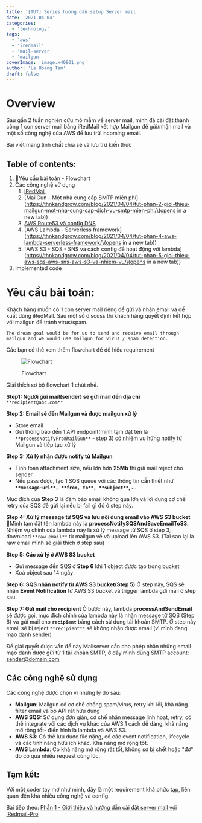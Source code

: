 ```yaml
---
title: '[TUT] Series hướng dẫn setup Server mail'
date: '2021-04-04'
categories:
  - 'technology'
tags:
  - 'aws'
  - 'iredmail'
  - 'mail-server'
  - 'mailgun'
coverImage: 'image.x40801.png'
author: 'Le Hoang Tam'
draft: false
---
```


# Overview

<TOCInline toc={props.toc} exclude="Overview" toHeading={2} />
Sau gần 2 tuần nghiên cứu mò mẫm về server mail, mình đã cài đặt thành công 1 con server mail bằng iRedMail
kết hợp Mailgun để gửi/nhận mail và một số công nghệ của AWS để lưu trữ incoming email.

Bài viết mang tính chất chia sẽ và lưu trữ kiến thức

## Table of contents:

1. Yêu cầu bài toán - Flowchart
2. Các công nghệ sử dụng
   1. [iRedMail](https://thnkandgrow.com/blog/2021/04/04/tut-phan-1-giio-thieu-va-huong-dan-cai-dat-server-mail-voi-iredmail/)
   2. [MailGun - Một nhà cung cấp SMTP miễn phí](https://thnkandgrow.com/blog/2021/04/04/tut-phan-2-gioi-thieu-mailgun-mot-nha-cung-cap-dich-vu-smtp-mien-phi/\(opens in a new tab\))
   3. [AWS Route53 và config DNS](https://thnkandgrow.com/?p=66)
   4. [AWS Lambda - Serverless framework](https://thnkandgrow.com/blog/2021/04/04/tut-phan-4-aws-lambda-serverless-framework/\(opens in a new tab\))
   5. [AWS S3 - SQS - SNS và cách config để hoạt động với lambda](https://thnkandgrow.com/blog/2021/04/04/tut-phan-5-gioi-thieu-aws-sqs-aws-sns-aws-s3-va-nhiem-vu/\(opens in a new tab\))
3. Implemented code

# Yêu cầu bài toán:

Khách hàng muốn có 1 con server mail riêng để gửi và nhận email và đề xuất dùng iRedMail. Sau một số discuss thì khách hàng quyết định kết hợp với mailgun để tránh virus/spam.

```
The dream goal would be for us to send and receive email through mailgun and we would use mailgun for virus / spam detection.
```

Các bạn có thể xem thêm flowchart để dễ hiểu requirement

<figure>

![Flowchart ](/static/blog/images/image.png)

<figcaption>

Flowchart

</figcaption>

</figure>

Giải thích sơ bộ flowchart 1 chút nhé.

**Step1: Người gửi mail(sender) sẽ gửi mail đến địa chỉ** `**recipient@abc.com**`

**Step 2: Email sẽ đến Mailgun và được mailgun xử lý**

- Store email
- Gửi thông báo đến 1 API endpoint(mình tạm đặt tên là `**processNotifyFromMailGun**` - step 3) có nhiệm vụ hứng notify từ Mailgun và tiếp tục xử lý

**Step 3: Xử lý nhận được notify từ Mailgun**

- Tính toán attachment size, nếu lớn hơn **25Mb** thì gửi mail reject cho sender
- Nếu pass được, tạo 1 SQS queue với các thông tin cần thiết như **`**message-url**, **from, to**, **subject**`, ...**

Mục đích của **Step 3** là đảm bảo email không quá lớn và lợi dụng cơ chế retry của SQS để gửi lại nếu bị fail gì đó ở step này.

**Step 4: Xử** **lý message từ SQS và lưu nội dung email vào AWS S3 bucket**
Mình tạm đặt tên lambda này là **processNotifySQSAndSaveEmailToS3.** Nhiệm vụ chính của lambda này là xử lý message từ SQS ở step 3, download `**raw email**` từ mailgun về và upload lên AWS S3. (Tại sao lại là raw email mình sẽ giải thích ở step sau)

**Step 5: Các xử lý ở AWS S3 bucket**

- Gửi message đến SQS ở **Step 6** khi 1 object được tạo trong bucket
- Xoá object sau 14 ngày

**Step 6: SQS nhận notify từ AWS S3 bucket(Step 5)**
Ở step này, SQS sẽ nhận **Event Notification** từ AWS S3 bucket và trigger lambda gửi mail ở step sau.

**Step 7: Gửi mail cho recipient**
Ở bước này, lambda **processAndSendEmail** sẽ được gọi, mục đích chính của lambda này là nhận message từ SQS (Step 6) và gửi mail cho **`recipient`** bằng cách sử dụng tài khoản SMTP. Ở step này email sẽ bị reject `**recipient**` sẽ không nhận được email (vì mình đang mạo danh sender)

Để giải quyết được vấn đề này Mailserver cần cho phép nhận những email mạo danh được gửi từ 1 tài khoản SMTP, ở đây mình dùng SMTP account: sender@domain.com

## **Các công nghệ sử dụng**

Các công nghệ được chọn vì những lý do sau:

- **Mailgun**: Mailgun có cơ chế chống spam/virus, retry khi lỗi, khả năng filter email và bộ API rất hữu dụng
- **AWS SQS:** Sử dụng đơn giản, cơ chế nhận message linh hoạt, retry, có thể integrate với các dịch vụ khác của AWS 1 cách dễ dàng, khả năng mở rộng tốt- điển hình là lambda và AWS S3.
- **AWS S3**: Có thể lưu được file nặng, có các event notification, lifecycle và các tính năng hữu ích khác. Khả năng mở rộng tốt.
- **AWS Lambda**: Có khả năng mở rộng rất tốt, không sợ bị chết hoặc "đơ" do có quá nhiều request cùng lúc.

## Tạm kết:

Với một coder tay mơ như mình, đây là một requirement khá phức tạp, liên quan đến khá nhiều công nghệ và config.

Bài tiếp theo: [Phần 1 - Giới thiệu và hướng dẫn cài đặt server mail với iRedmail-Pro](https://thnkandgrow.com/blog/2021/04/04/tut-phan-1-giio-thieu-va-huong-dan-cai-dat-server-mail-voi-iredmail/)
